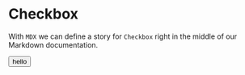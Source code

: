
<Meta title="Layout/Dialog" />

# Checkbox

With `MDX` we can define a story for `Checkbox` right in the middle of our
Markdown documentation.

<Canvas>
  <button>hello</button>
</Canvas>
